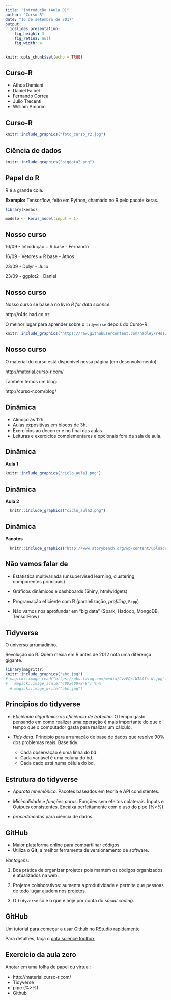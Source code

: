 ```yaml
---
title: "Introdução (Aula 0)"
author: "Curso R"
date: "16 de setembro de 2017"
output: 
  ioslides_presentation: 
    fig_height: 3
    fig_retina: null
    fig_width: 4
---
```


```r
knitr::opts_chunk$set(echo = TRUE)
```

## Curso-R

- Athos Damiani
- Daniel Falbel
- Fernando Correa 
- Julio Trecenti
- William Amorim

## Curso-R

```r
knitr::include_graphics("foto_curso_r2.jpg")
```

## Ciência de dados

```r
knitr::include_graphics("bigdata2.png")
```


## Papel do R

R é a grande cola.

**Exemplo:** Tensorflow, feito em Python, chamado no R pelo pacote keras.

```r
library(keras)

modelo <- keras_model(input = 1)
```

## Nosso curso

16/09 - Introdução + R base - Fernando 

16/09 - Vetores + R base - Athos

23/09 - Dplyr - Julio

23/09 - ggplot2 - Daniel

## Nosso curso

Nosso curso se baseia no livro *R for data science*:

http://r4ds.had.co.nz

O melhor lugar para aprender sobre o `tidyverse` depois do Curso-R.

```r
knitr::include_graphics("https://raw.githubusercontent.com/hadley/r4ds/master/diagrams/data-science.png")
```

## Nosso curso

O material do curso está disponível nessa página (em desenvolvimento):

http://material.curso-r.com/

Também temos um blog:

http://curso-r.com/blog/


## Dinâmica

- Almoço às 12h.
- Aulas expositivas em blocos de 3h.
- Exercícios ao decorrer e no final das aulas.
- Leituras e exercícios complementares e opcionais fora da sala de aula.

## Dinâmica

**Aula 1**

```r
knitr::include_graphics("ciclo_aula1.png")
```


## Dinâmica

**Aula 2**

```r
  knitr::include_graphics("ciclo_aula2.png")
```


## Dinâmica

**Pacotes**

```r
  knitr::include_graphics("http://www.storybench.org/wp-content/uploads/2017/05/tidyverse-768x310.png")
```



## Não vamos falar de

- Estatística multivariada (unsupervised learning, clustering, componentes principais)

- Gráficos dinâmicos e dashboards (Shiny, htmlwidgets)

- Programação eficiente com R (paralelização, *profiling*, `Rcpp`)

- Não vamos nos aprofundar em "big data" (Spark, Hadoop, MongoDB, TensorFlow)

## Tidyverse

O universo arrumadinho.

Revolução do R. Quem mexia em R antes de 2012 nota uma diferença gigante.

```r
library(magrittr)
knitr::include_graphics("abc.jpg")
# magick::image_read("https://pbs.twimg.com/media/CvzEQcfWIAAIs-N.jpg") %>%
#   magick::image_scale("400x400+8-8") %>%
  # magick::image_write("abc.jpg")
```

## Princípios do tidyverse

- *Eficiência algorítmica vs eficiência de trabalho*. O tempo gasto pensando em como realizar uma operação é mais importante do que o tempo que o computador gasta para realizar um cálculo.

- *Tidy data*. Princípio para arrumação de base de dados que resolve 90% dos problemas reais. Base tidy:
    - Cada observação é uma linha do bd.
    - Cada variável é uma coluna do bd.
    - Cada dado está numa célula do bd.

## Estrutura do tidyverse

- *Aparato mnemônico*. Pacotes baseados em teoria e API consistentes.

- *Minimalidade e funções puras*. Funções sem efeitos colaterais. Inputs e Outputs consistentes. Encaixa perfeitamente com o uso do pipe (%>%).

- *procedimentos* para ciência de dados.

## GitHub

- Maior plataforma online para compartilhar códigos. 
- Utiliza o **Git**, a melhor ferramenta de versionamento de software.

*Vantagens*:

1. Boa prática de organizar projetos pois mantém os códigos organizados e atualizados na web.

2. Projetos colaborativos: aumenta a produtividade e permite que pessoas de todo lugar ajudem nos projetos. 

3. O `tidyverse` só é o que é hoje por conta do *social coding*.


## GitHub

Um tutorial para começar a [usar Github no RStudio rapidamente](http://curso-r.com/blog/2017/07/17/2017-07-17-rstudio-e-github/)

Para detalhes, faça o [data science toolbox](https://www.coursera.org/learn/data-scientists-tools)



## Exercício da aula zero

Anotar em uma folha de papel ou virtual:

- http://material.curso-r.com/
- Tidyverse
- pipe (%>%)
- Github
